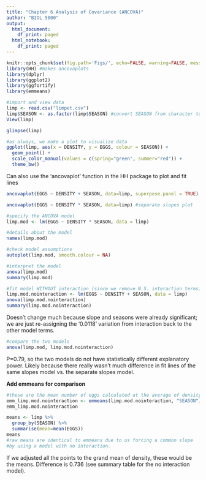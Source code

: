 ```yaml
---
title: "Chapter 6 Analysis of Covariance (ANCOVA)"
author: "BIOL 5000"
output:
  html_document:
    df_print: paged
  html_notebook:
    df_print: paged
---
```

```r
knitr::opts_chunk$set(fig.path='Figs/', echo=FALSE, warning=FALSE, message=FALSE)
library(HH) #makes ancovaplots
library(dplyr)
library(ggplot2)
library(ggfortify)
library(emmeans)
```

```r
#import and view data
limp <- read.csv("limpet.csv")
limp$SEASON <- as.factor(limp$SEASON) #convert SEASON from character to factor
View(limp)
```

```r
glimpse(limp)
```

```r
#as always, we make a plot to visualize data
ggplot(limp, aes(x = DENSITY, y = EGGS, colour = SEASON)) +
  geom_point() +
  scale_color_manual(values = c(spring="green", summer="red")) +
  theme_bw()
```

Can also use the 'ancovaplot' function in the HH package to plot and fit lines
```r
ancovaplot(EGGS ~ DENSITY + SEASON, data=limp, superpose.panel = TRUE) #equal slopes plot
```

```r
ancovaplot(EGGS ~ DENSITY * SEASON, data=limp) #separate slopes plot
```

```r
#specify the ANCOVA model
limp.mod <- lm(EGGS ~ DENSITY * SEASON, data = limp)

#details about the model
names(limp.mod)
```

```r
#check model assumptions
autoplot(limp.mod, smooth.colour = NA)
```

```r
#interpret the model
anova(limp.mod)
summary(limp.mod)
```

```r
#fit model WITHOUT interaction (since we remove N.S. interaction terms)
limp.mod.nointeraction <- lm(EGGS ~ DENSITY + SEASON, data = limp)
anova(limp.mod.nointeraction)
summary(limp.mod.nointeraction)
```
Doesn't change much because slope and seasons were already significant; we are just re-assigning the '0.0118' variation from interaction back to the other model terms.

```r
#compare the two models
anova(limp.mod, limp.mod.nointeraction)
```
P=0.79, so the two models do not have statistically different explanatory power. Likely because there really wasn't much difference in fit lines of the same slopes model vs. the separate slopes model. 

**Add emmeans for comparison**
```r
#these are the mean number of eggs calculated at the average of density
emm_limp.mod.nointeraction <- emmeans(limp.mod.nointeraction, "SEASON")
emm_limp.mod.nointeraction
```
```r
means <- limp %>%
  group_by(SEASON) %>%
  summarise(mean=mean(EGGS))
means
#raw means are identical to emmeans due to us forcing a common slope
#by using a model with no interaction.
```
If we adjusted all the points to the grand mean of density, these would be the means. Difference is 0.736 (see summary table for the no interaction model).


